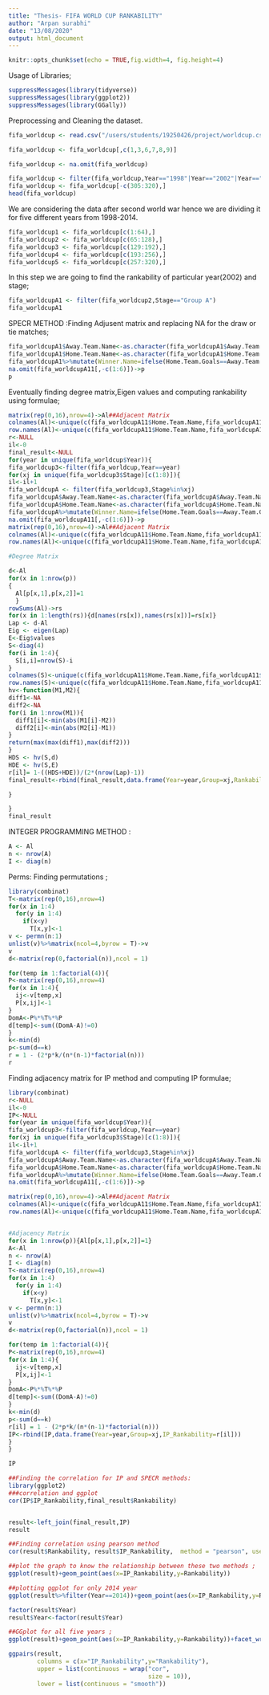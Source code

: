 ```yaml
---
title: "Thesis- FIFA WORLD CUP RANKABILITY"
author: "Arpan surabhi"
date: "13/08/2020"
output: html_document
---
```


```r
knitr::opts_chunk$set(echo = TRUE,fig.width=4, fig.height=4)

```
Usage of Libraries;
```r
suppressMessages(library(tidyverse))
suppressMessages(library(ggplot2))
suppressMessages(library(GGally))

```

Preprocessing and Cleaning the dataset.
```r
fifa_worldcup <- read.csv("/users/students/19250426/project/worldcup.csv")

fifa_worldcup <- fifa_worldcup[,c(1,3,6,7,8,9)]

fifa_worldcup <- na.omit(fifa_worldcup)

fifa_worldcup <- filter(fifa_worldcup,Year=="1998"|Year=="2002"|Year=="2006"|Year=="2010"|Year=="2014")
fifa_worldcup <- fifa_worldcup[-c(305:320),]
head(fifa_worldcup)

```

We are considering the data after second world war hence we are dividing it for five different years from 1998-2014.
```r
fifa_worldcup1 <- fifa_worldcup[c(1:64),]
fifa_worldcup2 <- fifa_worldcup[c(65:128),]
fifa_worldcup3 <- fifa_worldcup[c(129:192),]
fifa_worldcup4 <- fifa_worldcup[c(193:256),]
fifa_worldcup5 <- fifa_worldcup[c(257:320),]
```



In this step we are going to find the rankability of particular year(2002) and  stage;
```r
fifa_worldcupA1 <- filter(fifa_worldcup2,Stage=="Group A")
fifa_worldcupA1
```

 SPECR METHOD :Finding Adjusent matrix and replacing NA for the draw or tie matches;
```r
fifa_worldcupA1$Away.Team.Name<-as.character(fifa_worldcupA1$Away.Team.Name)
fifa_worldcupA1$Home.Team.Name<-as.character(fifa_worldcupA1$Home.Team.Name)
fifa_worldcupA1%>%mutate(Winner.Name=ifelse(Home.Team.Goals==Away.Team.Goals,NA,ifelse(Home.Team.Goals>Away.Team.Goals,Home.Team.Name,Away.Team.Name)),Loser.Name=ifelse(Home.Team.Goals==Away.Team.Goals,NA,ifelse(Home.Team.Goals<=Away.Team.Goals,Home.Team.Name,Away.Team.Name)))->fifa_worldcupA11
na.omit(fifa_worldcupA11[,-c(1:6)])->p
p
```
Eventually finding degree matrix,Eigen values and computing rankability using formulae;
```r
matrix(rep(0,16),nrow=4)->Al##Adjacent Matrix 
colnames(Al)<-unique(c(fifa_worldcupA11$Home.Team.Name,fifa_worldcupA11$Away.Team.Name))
row.names(Al)<-unique(c(fifa_worldcupA11$Home.Team.Name,fifa_worldcupA11$Away.Team.Name))
r<-NULL
il<-0
final_result<-NULL
for(year in unique(fifa_worldcup$Year)){
fifa_worldcup3<-filter(fifa_worldcup,Year==year)
for(xj in unique(fifa_worldcup3$Stage)[c(1:8)]){
il<-il+1
fifa_worldcupA <- filter(fifa_worldcup3,Stage%in%xj)
fifa_worldcupA$Away.Team.Name<-as.character(fifa_worldcupA$Away.Team.Name)
fifa_worldcupA$Home.Team.Name<-as.character(fifa_worldcupA$Home.Team.Name)
fifa_worldcupA%>%mutate(Winner.Name=ifelse(Home.Team.Goals==Away.Team.Goals,NA,ifelse(Home.Team.Goals>Away.Team.Goals,Home.Team.Name,Away.Team.Name)),Loser.Name=ifelse(Home.Team.Goals==Away.Team.Goals,NA,ifelse(Home.Team.Goals<=Away.Team.Goals,Home.Team.Name,Away.Team.Name)))->fifa_worldcupA11
na.omit(fifa_worldcupA11[,-c(1:6)])->p
matrix(rep(0,16),nrow=4)->Al##Adjacent Matrix 
colnames(Al)<-unique(c(fifa_worldcupA11$Home.Team.Name,fifa_worldcupA11$Away.Team.Name))
row.names(Al)<-unique(c(fifa_worldcupA11$Home.Team.Name,fifa_worldcupA11$Away.Team.Name))

#Degree Matrix

d<-Al
for(x in 1:nrow(p))
{
  Al[p[x,1],p[x,2]]=1
  }
rowSums(Al)->rs
for(x in 1:length(rs)){d[names(rs[x]),names(rs[x])]=rs[x]}
Lap <- d-Al
Eig <- eigen(Lap)
E<-Eig$values
S<-diag(4)
for(i in 1:4){
  S[i,i]=nrow(S)-i
}
colnames(S)<-unique(c(fifa_worldcupA11$Home.Team.Name,fifa_worldcupA11$Away.Team.Name))
row.names(S)<-unique(c(fifa_worldcupA11$Home.Team.Name,fifa_worldcupA11$Away.Team.Name))
hv<-function(M1,M2){
diff1<-NA
diff2<-NA
for(i in 1:nrow(M1)){
  diff1[i]<-min(abs(M1[i]-M2))
  diff2[i]<-min(abs(M2[i]-M1))
}
return(max(max(diff1),max(diff2)))
}
HDS <- hv(S,d)
HDE <- hv(S,E)
r[il]= 1-((HDS+HDE))/(2*(nrow(Lap)-1))
final_result<-rbind(final_result,data.frame(Year=year,Group=xj,Rankability=r[il]))

}

}
final_result

```





INTEGER PROGRAMMING METHOD :
```r
A <- Al
n <- nrow(A)
I <- diag(n)

```

Perms: Finding permutations ;
```r
library(combinat)
T<-matrix(rep(0,16),nrow=4)
for(x in 1:4)
  for(y in 1:4)
    if(x<y)
      T[x,y]<-1
v <- permn(n:1)
unlist(v)%>%matrix(ncol=4,byrow = T)->v
v
d<-matrix(rep(0,factorial(n)),ncol = 1)

for(temp in 1:factorial(4)){
P<-matrix(rep(0,16),nrow=4)
for(x in 1:4){
  ij<-v[temp,x]
  P[x,ij]<-1
}
DomA<-P%*%T%*%P
d[temp]<-sum((DomA-A)!=0)
}
k<-min(d)
p<-sum(d==k)
r = 1 - (2*p*k/(n*(n-1)*factorial(n)))
r

```

Finding adjacency matrix for IP method and computing IP formulae;
```r
library(combinat)
r<-NULL
il<-0
IP<-NULL
for(year in unique(fifa_worldcup$Year)){
fifa_worldcup3<-filter(fifa_worldcup,Year==year)
for(xj in unique(fifa_worldcup3$Stage)[c(1:8)]){
il<-il+1
fifa_worldcupA <- filter(fifa_worldcup3,Stage%in%xj)
fifa_worldcupA$Away.Team.Name<-as.character(fifa_worldcupA$Away.Team.Name)
fifa_worldcupA$Home.Team.Name<-as.character(fifa_worldcupA$Home.Team.Name)
fifa_worldcupA%>%mutate(Winner.Name=ifelse(Home.Team.Goals==Away.Team.Goals,NA,ifelse(Home.Team.Goals>Away.Team.Goals,Home.Team.Name,Away.Team.Name)),Loser.Name=ifelse(Home.Team.Goals==Away.Team.Goals,NA,ifelse(Home.Team.Goals<=Away.Team.Goals,Home.Team.Name,Away.Team.Name)))->fifa_worldcupA11
na.omit(fifa_worldcupA11[,-c(1:6)])->p

matrix(rep(0,16),nrow=4)->Al##Adjacent Matrix 
colnames(Al)<-unique(c(fifa_worldcupA11$Home.Team.Name,fifa_worldcupA11$Away.Team.Name))
row.names(Al)<-unique(c(fifa_worldcupA11$Home.Team.Name,fifa_worldcupA11$Away.Team.Name))


#Adjacency Matrix
for(x in 1:nrow(p)){Al[p[x,1],p[x,2]]=1}
A<-Al
n <- nrow(A)
I <- diag(n)
T<-matrix(rep(0,16),nrow=4)
for(x in 1:4)
  for(y in 1:4)
    if(x<y)
      T[x,y]<-1
v <- permn(n:1)
unlist(v)%>%matrix(ncol=4,byrow = T)->v
v
d<-matrix(rep(0,factorial(n)),ncol = 1)

for(temp in 1:factorial(4)){
P<-matrix(rep(0,16),nrow=4)
for(x in 1:4){
  ij<-v[temp,x]
  P[x,ij]<-1
}
DomA<-P%*%T%*%P
d[temp]<-sum((DomA-A)!=0)
}
k<-min(d)
p<-sum(d==k)
r[il] = 1 - (2*p*k/(n*(n-1)*factorial(n)))
IP<-rbind(IP,data.frame(Year=year,Group=xj,IP_Rankability=r[il]))
}
}

IP

```


```r
##Finding the correlation for IP and SPECR methods:
library(ggplot2)
###correlation and ggplot
cor(IP$IP_Rankability,final_result$Rankability)


result<-left_join(final_result,IP)
result

##Finding correlation using pearson method
cor(result$Rankability, result$IP_Rankability,  method = "pearson", use = "complete.obs")

##plot the graph to know the relationship between these two methods ;
ggplot(result)+geom_point(aes(x=IP_Rankability,y=Rankability))

##plotting ggplot for only 2014 year 
ggplot(result%>%filter(Year==2014))+geom_point(aes(x=IP_Rankability,y=Rankability))

factor(result$Year)
result$Year<-factor(result$Year)

##GGplot for all five years ; 
ggplot(result)+geom_point(aes(x=IP_Rankability,y=Rankability))+facet_wrap(~Year)

ggpairs(result,
        columns = c(x="IP_Rankability",y="Rankability"), 
        upper = list(continuous = wrap("cor", 
                                       size = 10)), 
        lower = list(continuous = "smooth"))
```

